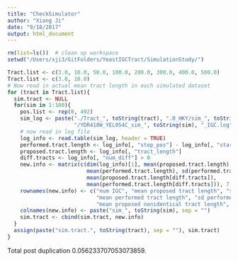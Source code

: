 ```yaml
---
title: "CheckSimulator"
author: "Xiang Ji"
date: "9/18/2017"
output: html_document
---
```


```r
rm(list=ls())  # clean up workspace
setwd("/Users/xji3/GitFolders/YeastIGCTract/SimulationStudy/")

Tract.list <- c(3.0, 10.0, 50.0, 100.0, 200.0, 300.0, 400.0, 500.0)
Tract.list <- c(3.0, 10.0)
# Now read in actual mean tract length in each simulated dataset
for (tract in Tract.list){
  sim.tract <- NULL
  for(sim in 1:100){
    pos.list <- rep(0, 492)
    sim_log <- paste("./Tract_", toString(tract), ".0_HKY/sim_", toString(sim), 
                     "/YDR418W_YEL054C_sim_", toString(sim), "_IGC.log", sep = "")
    # now read in log file
    log_info <- read.table(sim_log, header = TRUE)
    performed.tract.length <- log_info[, "stop_pos"] - log_info[, "start_pos"] + 1
    proposed.tract.length <- log_info[, "tract_length"]
    diff.tracts <- log_info[, "num_diff"] > 0
    new.info <- matrix(c(dim(log_info)[1], mean(proposed.tract.length), sd(proposed.tract.length), 
                         mean(performed.tract.length), sd(performed.tract.length),
                         mean(proposed.tract.length[diff.tracts]), 
                         mean(performed.tract.length[diff.tracts])), 7, 1)
    rownames(new.info) <- c("num IGC", "mean proposed tract length", "sd proposed tract length", 
                            "mean performed tract length", "sd performed tract length", 
                            "mean proposed nonidentical tract length", "mean performed nonidentical tract length")
    colnames(new.info) <- paste("sim_", toString(sim), sep = "")
    sim.tract <- cbind(sim.tract, new.info)
  }
  assign(paste("sim.tract.", toString(tract), sep = ""), sim.tract)
}


```

Total post duplication 0.056233707053073859. 